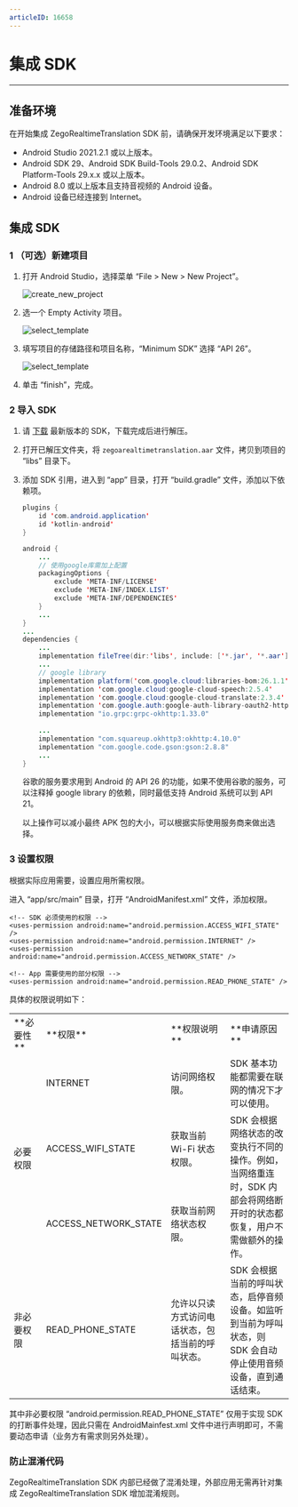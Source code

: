 ```yaml
---
articleID: 16658
---
```

# 集成 SDK

----

## 准备环境

在开始集成 ZegoRealtimeTranslation SDK 前，请确保开发环境满足以下要求：

- Android Studio 2021.2.1 或以上版本。
- Android SDK 29、Android SDK Build-Tools 29.0.2、Android SDK Platform-Tools 29.x.x 或以上版本。
- Android 8.0 或以上版本且支持音视频的 Android 设备。
- Android 设备已经连接到 Internet。

## 集成 SDK 

### 1 （可选）新建项目


1. 打开 Android Studio，选择菜单 “File > New > New Project”。
   
    ![create_new_project](/Pics/RoomKit/Android/newproject.png)

2. 选一个 Empty Activity 项目。

    ![select_template](/Pics/RoomKit/Android/selecttemplate.png)

3. 填写项目的存储路径和项目名称，“Minimum SDK” 选择 “API 26”。

    ![select_template](/Pics/copyrightedvideo/savepath.png)

4. 单击 “finish”，完成。



### 2 导入 SDK

1. 请 [下载](!ZegoRealtimeTranslation_downloads) 最新版本的 SDK，下载完成后进行解压。

2. 打开已解压文件夹，将 `zegoarealtimetranslation.aar` 文件，拷贝到项目的 “libs” 目录下。

3. 添加 SDK 引用，进入到 “app” 目录，打开 “build.gradle” 文件，添加以下依赖项。
 
    ```java
    plugins {
        id 'com.android.application'
        id 'kotlin-android'
    }

    android {
        ...
        // 使用google库需加上配置
        packagingOptions {
            exclude 'META-INF/LICENSE'
            exclude 'META-INF/INDEX.LIST'
            exclude 'META-INF/DEPENDENCIES'
        }
        ...
    }
    ...
    dependencies { 
        ...
        implementation fileTree(dir:'libs', include: ['*.jar', '*.aar'])
        ...
        // google library 
        implementation platform('com.google.cloud:libraries-bom:26.1.1')
        implementation 'com.google.cloud:google-cloud-speech:2.5.4'
        implementation 'com.google.cloud:google-cloud-translate:2.3.4'
        implementation 'com.google.auth:google-auth-library-oauth2-http:1.0.0'
        implementation "io.grpc:grpc-okhttp:1.33.0"
        
        ...
        implementation "com.squareup.okhttp3:okhttp:4.10.0"
        implementation "com.google.code.gson:gson:2.8.8"
        ...
    }
    ```

    <div class="mk-hint">

    谷歌的服务要求用到 Android 的 API 26 的功能，如果不使用谷歌的服务，可以注释掉 google library 的依赖，同时最低支持 Android 系统可以到 API 21。
    
    以上操作可以减小最终 APK 包的大小，可以根据实际使用服务商来做出选择。<br>
    </div>

### 3 设置权限

根据实际应用需要，设置应用所需权限。

进入 “app/src/main” 目录，打开 “AndroidManifest.xml” 文件，添加权限。

```
<!-- SDK 必须使用的权限 -->
<uses-permission android:name="android.permission.ACCESS_WIFI_STATE" />
<uses-permission android:name="android.permission.INTERNET" />
<uses-permission android:name="android.permission.ACCESS_NETWORK_STATE" />

<!-- App 需要使用的部分权限 -->
<uses-permission android:name="android.permission.READ_PHONE_STATE" />

```

具体的权限说明如下：

<table>
  <colgroup>
    <col width="14%">
    <col width="28%">
    <col width="28%">
    <col width="30%">
  </colgroup>
<tbody><tr>
<td>**必要性**</td>
<td>**权限**</td>
<td>**权限说明**</td>
<td>**申请原因**</td>
</tr>
<tr>
<td rowspan="3">必要权限</td>
<td>INTERNET</td>
<td>访问网络权限。</td>
<td>SDK 基本功能都需要在联网的情况下才可以使用。</td>
</tr>
<tr>
<td>ACCESS_WIFI_STATE</td>
<td>获取当前 Wi-Fi 状态权限。</td>
<td rowspan="2">SDK 会根据网络状态的改变执行不同的操作。例如，当网络重连时，SDK 内部会将网络断开时的状态都恢复，用户不需做额外的操作。</td>
</tr>
<tr>
<td>ACCESS_NETWORK_STATE</td>
<td>获取当前网络状态权限。</td>
</tr>
<tr>
<td>非必要权限</td>
<td>READ_PHONE_STATE</td>
<td>允许以只读方式访问电话状态，包括当前的呼叫状态。</td>
<td>SDK 会根据当前的呼叫状态，启停音频设备。如监听到当前为呼叫状态，则 SDK 会自动停止使用音频设备，直到通话结束。</td>
</tr>
</tbody></table>

<div class="mk-hint">

其中非必要权限 “android.permission.READ_PHONE_STATE” 仅用于实现 SDK 的打断事件处理，因此只需在 AndroidMainfest.xml 文件中进行声明即可，不需要动态申请（业务方有需求则另外处理）。
</div>

### 防止混淆代码

ZegoRealtimeTranslation SDK 内部已经做了混淆处理，外部应用无需再针对集成 ZegoRealtimeTranslation SDK 增加混淆规则。
